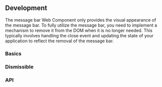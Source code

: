 
## Development

The message bar Web Component only provides the visual appearance of the message bar.
To fully utilize the message bar, you need to implement a mechanism to remove it from the DOM when it is no longer needed.
This typically involves handling the close event and updating the state of your application to reflect the removal of the message bar.

### Basics

<MessageBarPlayground height="14rem" />

### Dismissible

<MessageBarRemovalPlayground height="14rem" />

### API

<PropsApi />
